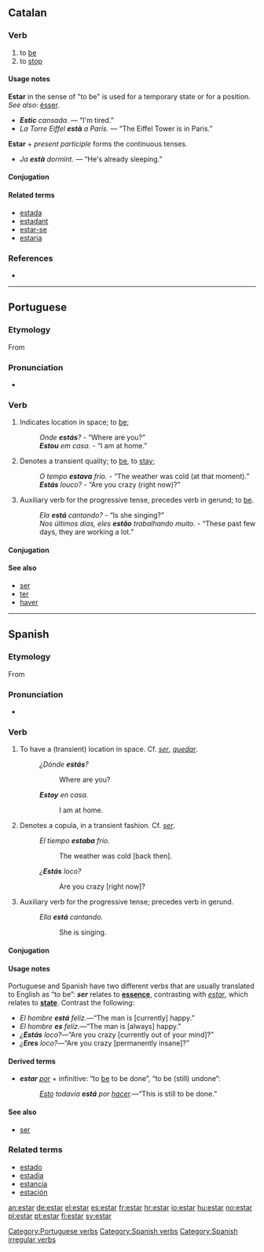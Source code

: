 ==Catalan==
===Verb===
{{ca-verb|pres_1_sg=estic|past_part=estat}}

# to [[be]]
# to [[stop]]

==== Usage notes ====
'''Estar''' in the sense of "to be" is used for a temporary state or for a position. ''See also'': [[ésser]].
*'''''Estic''' cansada.'' — “I'm tired.”
*''La Torre Eiffel '''està''' a París.'' — “The Eiffel Tower is in Paris.”
'''Estar''' + ''present participle'' forms the continuous tenses.
*''Ja '''està''' dormint.'' — “He's already sleeping.”

==== Conjugation ====
{{ca-conj|verb=estar
| pres_part=estant
| past_part=estat
| pres_ind_1_sg=estic
| pres_ind_2_sg=estàs
| pres_ind_3_sg=està
| pres_ind_1_pl=estem
| pres_ind_2_pl=esteu
| pres_ind_3_pl=estan
| impf_ind_1_sg=estava
| impf_ind_2_sg=estaves
| impf_ind_3_sg=estava
| impf_ind_1_pl=estàvem
| impf_ind_2_pl=estàveu
| impf_ind_3_pl=estaven
| futr_ind_1_sg=estaré
| futr_ind_2_sg=estaràs
| futr_ind_3_sg=estarà
| futr_ind_1_pl=estarem
| futr_ind_2_pl=estareu
| futr_ind_3_pl=estaran
| pret_ind_1_sg=estiguí
| pret_ind_2_sg=estigueres
| pret_ind_3_sg=estigué
| pret_ind_1_pl=estiguérem
| pret_ind_2_pl=estiguéreu
| pret_ind_3_pl=estigueren
| cond_1_sg=estaria
| cond_2_sg=estaries
| cond_3_sg=estaria
| cond_1_pl=estaríem
| cond_2_pl=estaríeu
| cond_3_pl=estarien
| pres_sub_1_sg=estigui
| pres_sub_2_sg=estiguis
| pres_sub_3_sg=estigui
| pres_sub_1_pl=estiguem
| pres_sub_2_pl=estigueu
| pres_sub_3_pl=estiguin
| impf_sub_1_sg=estigués
| impf_sub_2_sg=estiguessis
| impf_sub_3_sg=estigués
| impf_sub_1_pl=estiguéssim
| impf_sub_2_pl=estiguéssiu
| impf_sub_3_pl=estiguessin
| impr_2_sg=estigues
| impr_3_sg=estigui
| impr_1_pl=estiguem
| impr_2_pl=estigueu
| impr_3_pl=estiguin
}}

====Related terms====
*[[estada]] {{f}}
*[[estadant]] {{m}}
*[[estar-se]] {{v}}
*[[estaria]] {{f}}

===References===
*{{R:IEC4}}

----

==Portuguese==

===Etymology===
From {{L.|pt}} {{term|sto|lang=la|stō|stand}}

===Pronunciation===
* {{IPA|lang=pt|/esˈtaɾ/|/isˈtaɾ/|/iʃˈtaɾ/}}

===Verb===
{{pt-verb-ar|stem=est|first singular=estou|third plural=estão}}

# Indicates location in space; to [[be]];
#: ''Onde '''estás'''?'' - “Where are you?”
#: '''''Estou''' em casa.'' - “I am at home.”
# Denotes a transient quality; to [[be]], to [[stay]];
#: ''O tempo '''estava''' frio.'' - “The weather was cold (at that moment).”
#: '''''Estás''' louco?'' - “Are you crazy (right now)?”
# Auxiliary verb for the progressive tense, precedes verb in gerund; to [[be]].
#: ''Ela '''está''' cantando?'' - “Is she singing?”
#: ''Nos últimos dias, eles '''estão''' trabalhando muito.'' - “These past few days, they are working a lot.”

====Conjugation====
{{pt-conj | estar | estando | estado | estou | estás | está | estamos | estais | estão | estava | estavas | estava | estávamos | estáveis | estávam | estive | estiveste | estive | estivemos | estivestes | estiveram | estivera | estiveras | estivera | estivéramos | estivéreis | estiveram | estarei | estareis | estará | estaremos | estareis | estarão | estaria | estarias | estaria | estaríamos | estaríeis | estariam | esteja | estejas | esteja | estejamos | estejais | estajam | estivesse | estivesses | estivesse | estivéssemos | estivésseis | estivessem | estiver | estado | estado | estado | estado | estado | está | esteja | estejamos | estai | estejam | não estejas | não esteja | não estejamos | não estejai | não estejam | estar | estares | estar | estarmos | estardes | estarem }}

====See also====
*[[ser]]
*[[ter]]
*[[haver]]

[[Category:Portuguese verbs]]

----

==Spanish==

===Etymology===
From {{L.|es}} {{term|sto|lang=la|stō|stand}}

===Pronunciation===
*{{IPA|lang=es|/esˈtaɾ/}}

===Verb===
{{es-verb|est|ar|first singular=estoy}}

# To have a (transient) location in space. Cf. ''[[ser]]'', ''[[quedar]]''.
#:''¿Dónde '''estás'''?''
#::Where are you?
#:'''''Estoy''' en casa.''
#::I am at home.
# Denotes a copula, in a transient fashion. Cf. ''[[ser]]''.
#:''El tiempo '''estaba''' frío.''
#::The weather was cold [back then].
#:''¿'''Estás''' loco?''
#::Are you crazy [right now]?
# Auxiliary verb for the progressive tense; precedes verb in gerund.
#:''Ella '''está''' cantando.''
#::She is singing.

====Conjugation====

{{Template:es:-ar(estar)}}

====Usage notes====
Portuguese and Spanish have two different verbs that are usually translated to English as “to be”: '''''ser''''' relates to '''[[essence]]''', contrasting with ''[[estar]]'', which relates to '''[[state]]'''.  Contrast the following:
* ''El hombre '''está''' felíz.''—“The man is [currently] happy.”
* ''El hombre '''es''' felíz.''—“The man is [always] happy.”
* ''¿'''Estás''' loco?''—“Are you crazy [currently out of your mind]?”
* ''¿'''Eres''' loco?''—“Are you crazy [permanently insane]?”

====Derived terms====
*'''''estar''' [[por]]'' + infinitive: “to [[be]] to be done”, “to be (still) undone”:
*:''[[esto#Finnish|Esto]] todavía '''está''' por [[hacer]].''—“This is still to be done.”

====See also====
*[[ser]]

===Related terms===
*[[estado]]
*[[estadía]]
*[[estancia]]
*[[estación]]

[[Category:Spanish verbs]]
[[Category:Spanish irregular verbs]]

[[an:estar]]
[[de:estar]]
[[el:estar]]
[[es:estar]]
[[fr:estar]]
[[hr:estar]]
[[io:estar]]
[[hu:estar]]
[[no:estar]]
[[pl:estar]]
[[pt:estar]]
[[fi:estar]]
[[sv:estar]]